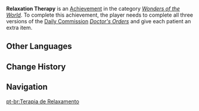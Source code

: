 {{Achievement Infobox
|title        = 
|id           = 84549
|order id     = 4073
|category     = Wonders of the World
|description  = Fulfill the 3 patients' wishes.
|requirements = Complete each version of ''[[Doctor's Orders]]'' and give each patient an extra item.
|primogems    = 5
|tracking     = 
|topic        = 
|hidden       = 1
|type         = Commission
}}
'''Relaxation Therapy''' is an [[Achievement]] in the category ''[[Wonders of the World]]''. To complete this achievement, the player needs to complete all three versions of the [[Daily Commission]] ''[[Doctor's Orders]]'' and give each patient an extra item.
<!--
==Gameplay Notes==

==Trivia==

==Video Guides==
{{EVT
|video1   = 
|caption1 = 
}}
-->
==Other Languages==
{{Other Languages
|en      = Relaxation Therapy
|zhs     = 放松疗法
|zhs_rm  = Fàngsōng Liáofǎ
|zht     = 放鬆療法
|zht_rm  = Fàngsōng Liáofǎ
|zh_tl   = Relaxation Therapy
|ja      = リラックス療法
|ja_rm   = Rirakkusu Ryouhou
|ja_tl   = Relaxation Therapy
|ko      = 릴렉스 요법
|ko_rm   = Rillekseu Yobeop
|ko_tl   = Relax Therapy
|es      = Terapia relajante
|es_tl   = Relaxing Therapy
|fr      = C'est thérapeutique !
|fr_tl   = It's Therapeutic!
|ru      = Релаксационная терапия
|ru_tl   = Relaxation Therapy
|th      = เข้ารับการรักษาอย่างสบายใจ
|th_rm   = 
|th_tl   = 
|vi      = Liệu Pháp Thư Giãn
|vi_tl   = 
|de      = Entspannungstherapie
|de_tl   = Relaxation Therapy
|id      = Relaksasi
|id_tl   = Relaxation
|pt      = Terapia de Relaxamento
|pt_tl   = 
|tr      = Dinlenme Terapisi
|tr_tl   = 
|it      = Terapia rilassante
|it_tl   = 
}}

==Change History==
{{Change History|3.0}}
<!--
==References==
{{Reflist}}
-->
==Navigation==
{{Achievement Navbox}}

[[pt-br:Terapia de Relaxamento]]